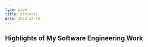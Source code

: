 ```yaml
---
type: page
title: Projects
date: 2023-12-20
---
```


## Highlights of My Software Engineering Work 


<Project 
  title="Better Texter" 
  description="Better Texter, an innovative iMessage application, enhances text communication using artificial intelligence. 
  It allows users to convert texts into various tones like professional, friendly, or humorous, and offers translation into nine languages. 
  A key feature is its smart voice texting, which lets users dictate messages, transforming them into well-structured texts with perfect grammar in any chosen tone. 
  Additionally, it offers personalization options through a companion app outside iMessage. The app has recently gained popularity, surpassing 100 downloads on the App Store." 
  mediaUrl="/images/BetterTexterwebsitemv.mp4" 
  projectUrl="https://apps.apple.com/us/app/better-texter/id6451396342"
/>
---
<Project 
  title="Workout API" 
  description="The Workout API is a RESTful service utilizing the FastAPI framework and a Postgres database hosted on Supabase. 
  It offers endpoints for user management, workout recommendations, logs, and goal setting. 
  A notable feature is its ability to predict weight loss based on workout logs and calculate a custom workout plan using basal metabolic rate and daily caloric deficit. 
  Working on this project, I gained experience using FastAPI, Alembic, Faker, and SQLAlchemy, and learned important lessons such as 
  the significance of thorough documentation, managing concurrent requests,
  and protecting against injection attacks." 
  mediaUrl="/images/WorkoutAPI.png"
  projectUrl="https://github.com/nickambrose7/Workout-API"
/>
---
<Project 
  title="Screen Squad Movie Website" 
  description="Screen Squad is a dynamic website that transforms movie exploration, review sharing, and personal watchlist curation into an engaging experience. 
  Utilizing the TMDB API, it showcases a diverse range of movie details through a React-driven front end. The project features a comprehensive login system, and 
  offered me deep insights into essential web development aspects, from crafting aesthetically pleasing React interfaces to building a robust REST API with Node.js and Express. 
  Through this project, I gained experience in a wide range of software engineering subject areas like GitHub, sprint planning, continuous integration with 
  GitHub Actions, code reviews, test-driven development, and agile methodologies." 
  mediaUrl="/images/ScreenSquad.png" 
  projectUrl="https://github.com/307ScreenSquad/CSC307-ScreenSquad"
/>
---
<Project 
  title="Custom Threading Library" 
  description="Be sure to mention how we manipuleated the return address stack to create threads" 
  mediaUrl="/images/threading.png" 
  projectUrl="https://github.com/project2"
/>
---
<Project 
  title="Divorce Prediction Machine Learning Model" 
  description="Talk about the ML methods that I used, and the transformation with the data, also mention NumPy and Pandas" 
  mediaUrl="/images/divorce.png" 
  projectUrl="https://github.com/project2"
/>
---
<Project 
  title="File Compression Tool" 
  description="Use of Huffman encoding to compress files, talk about data structures implemented from scratch in C." 
  mediaUrl="/images/huffman.png" 
  projectUrl="https://github.com/project2"
/>
---
<Project 
  title="Tiny File System" 
  description="Talk about what went into file system design and the features mine supports." 
  mediaUrl="/images/filesystem.png" 
  projectUrl="https://github.com/project2"
/>
---
<Project 
  title="Memory Simulator" 
  description="Talk about implementing paging and using " 
  mediaUrl="/images/memory.png" 
  projectUrl="https://github.com/project2"
/>
---
<Project 
  title="TBD Java Project Using OOP & UML" 
  description="This is the second project description." 
  mediaUrl="/static/images/projects/project2.jpg" 
  projectUrl="https://github.com/project2"
/>
---